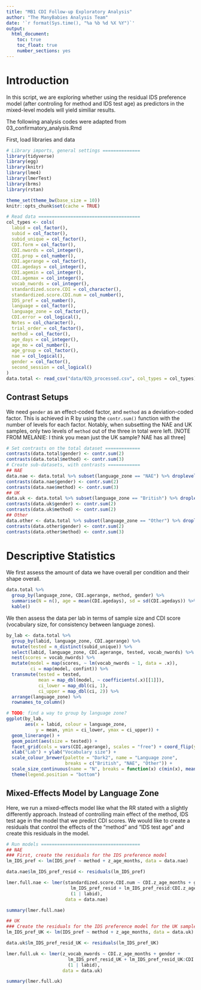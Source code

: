 ```yaml
---
title: "MB1 CDI Follow-up Exploratory Analysis"
author: "The ManyBabies Analysis Team"
date: '`r format(Sys.time(), "%a %b %d %X %Y")`'
output: 
  html_document:
    toc: true
    toc_float: true
    number_sections: yes
---
```


# Introduction

In this script, we are exploring whether using the residual IDS preference model (after controling for method and IDS test age) as predictors in the mixed-level models will yield similiar results.

The following analysis codes were adapted from 03_confirmatory_analysis.Rmd

First, load libraries and data
```r
# Library imports, general settings ==============
library(tidyverse) 
library(egg)
library(knitr)
library(lme4)
library(lmerTest)
library(brms)
library(rstan)

theme_set(theme_bw(base_size = 10))
knitr::opts_chunk$set(cache = TRUE)

# Read data ======================================
col_types <- cols(
  labid = col_factor(),
  subid = col_factor(),
  subid_unique = col_factor(),
  CDI.form = col_factor(),
  CDI.nwords = col_integer(),
  CDI.prop = col_number(),
  CDI.agerange = col_factor(),
  CDI.agedays = col_integer(),
  CDI.agemin = col_integer(),
  CDI.agemax = col_integer(),
  vocab_nwords = col_integer(),
  standardized.score.CDI = col_character(),
  standardized.score.CDI.num = col_number(),
  IDS_pref = col_number(),
  language = col_factor(),
  language_zone = col_factor(),
  CDI.error = col_logical(),
  Notes = col_character(),
  trial_order = col_factor(),
  method = col_factor(),
  age_days = col_integer(),
  age_mo = col_number(),
  age_group = col_factor(),
  nae = col_logical(),
  gender = col_factor(),
  second_session = col_logical()
)
data.total <- read_csv("data/02b_processed.csv", col_types = col_types)
```

## Contrast Setups

We need `gender` as an effect-coded factor, and `method` as a deviation-coded factor. This is achieved in R by using the `contr.sum()` function with the number of levels for each factor. Notably, when subsetting the NAE and UK samples, only two levels of `method` out of the three in total were left. [NOTE FROM MELANIE: I think you mean just the UK sample? NAE has all three]

```r
# Set contrasts on the total dataset =============
contrasts(data.total$gender) <- contr.sum(2)
contrasts(data.total$method) <- contr.sum(3)
# Create sub-datasets, with contrasts ============
## NAE
data.nae <- data.total %>% subset(language_zone == "NAE") %>% droplevels()
contrasts(data.nae$gender) <- contr.sum(2)
contrasts(data.nae$method) <- contr.sum(3)
## UK
data.uk <- data.total %>% subset(language_zone == "British") %>% droplevels()
contrasts(data.uk$gender) <- contr.sum(2)
contrasts(data.uk$method) <- contr.sum(2)
## Other
data.other <- data.total %>% subset(language_zone == "Other") %>% droplevels()
contrasts(data.other$gender) <- contr.sum(2)
contrasts(data.other$method) <- contr.sum(3)
```

# Descriptive Statistics

We first assess the amount of data we have overall per condition and their shape overall.

```r
data.total %>%
  group_by(language_zone, CDI.agerange, method, gender) %>%
  summarise(N = n(), age = mean(CDI.agedays), sd = sd(CDI.agedays)) %>%
  kable()
```

We then assess the data per lab in terms of sample size and CDI score (vocabulary size, for consistency between language zones).

```r
by_lab <- data.total %>%
  group_by(labid, language_zone, CDI.agerange) %>%
  mutate(tested = n_distinct(subid_unique)) %>%
  select(labid, language_zone, CDI.agerange, tested, vocab_nwords) %>%
  nest(scores = vocab_nwords) %>%
  mutate(model = map(scores, ~ lm(vocab_nwords ~ 1, data = .x)),
         ci = map(model, confint)) %>%
  transmute(tested = tested,
            mean = map_dbl(model, ~ coefficients(.x)[[1]]),
            ci_lower = map_dbl(ci, 1),
            ci_upper = map_dbl(ci, 2)) %>%
  arrange(language_zone) %>%
  rownames_to_column()

# TODO: find a way to group by language zone?
ggplot(by_lab,
       aes(x = labid, colour = language_zone,
           y = mean, ymin = ci_lower, ymax = ci_upper)) + 
  geom_linerange() + 
  geom_point(aes(size = tested)) + 
  facet_grid(cols = vars(CDI.agerange), scales = "free") + coord_flip(ylim = c(0, 500)) +
  xlab("Lab") + ylab("Vocabulary size") +
  scale_colour_brewer(palette = "Dark2", name = "Language zone",
                      breaks = c("British", "NAE", "Other")) +
  scale_size_continuous(name = "N", breaks = function(x) c(min(x), mean(x), max(x))) +
  theme(legend.position = "bottom")
```

## Mixed-Effects Model by Language Zone

Here, we run a mixed-effects model like what the RR stated with a slightly differently approach. Instead of controlling main effect of the method, IDS test age in the model that we predict CDI scores. We would like to create a residuals that control the effects of the "method" and "IDS test age" and create this residuals in the model.

```r
# Run models =====================================
## NAE
### First, create the residuals for the IDS preference model
lm_IDS_pref <- lm(IDS_pref ~ method + z_age_months, data = data.nae)

data.nae$lm_IDS_pref_resid <- residuals(lm_IDS_pref)

lmer.full.nae <- lmer(standardized.score.CDI.num ~ CDI.z_age_months + gender +
                        lm_IDS_pref_resid + lm_IDS_pref_resid:CDI.z_age_months +
                        (1 | labid),
                      data = data.nae)

summary(lmer.full.nae)

## UK
### Create the residuals for the IDS preference model for the UK sample
lm_IDS_pref_UK <- lm(IDS_pref ~ method + z_age_months, data = data.uk)

data.uk$lm_IDS_pref_resid_UK <- residuals(lm_IDS_pref_UK)

lmer.full.uk <- lmer(z_vocab_nwords ~ CDI.z_age_months + gender +
                       lm_IDS_pref_resid_UK + lm_IDS_pref_resid_UK:CDI.z_age_months +
                       (1 | labid),
                     data = data.uk)

summary(lmer.full.uk)

```